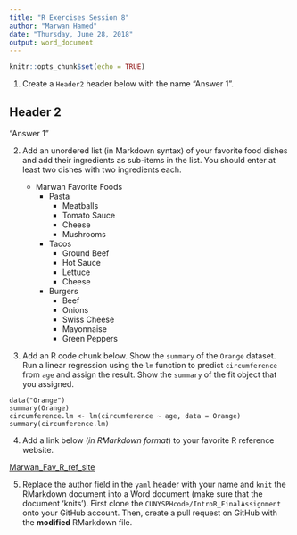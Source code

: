 ```yaml
---
title: "R Exercises Session 8"
author: "Marwan Hamed"
date: "Thursday, June 28, 2018"
output: word_document
---
```


```r
knitr::opts_chunk$set(echo = TRUE)
```

1. Create a `Header2` header below with the name "Answer 1".

## Header 2
"Answer 1"

2. Add an unordered list (in Markdown syntax) of your favorite food dishes and
add their ingredients as sub-items in the list. You should enter at least two
dishes with two ingredients each.
    
    * Marwan Favorite Foods
      + Pasta
        - Meatballs 
        - Tomato Sauce
        - Cheese 
        - Mushrooms
      + Tacos
        - Ground Beef
        - Hot Sauce
        - Lettuce
        - Cheese
      + Burgers
        - Beef 
        - Onions 
        - Swiss Cheese
        - Mayonnaise 
        - Green Peppers
        


    
3. Add an R code chunk below. Show the `summary` of the `Orange` dataset. Run a
linear regression using the `lm` function to predict `circumference` from `age`
and assign the result. Show the `summary` of the fit object that you assigned. 

```
data("Orange")
summary(Orange)
circumference.lm <- lm(circumference ~ age, data = Orange)
summary(circumference.lm)

```

4. Add a link below (_in RMarkdown format_) to your favorite R reference website.

[Marwan_Fav_R_ref_site](https://stackoverflow.com/)

5. Replace the author field in the `yaml` header with your name and `knit` the
RMarkdown document into a Word document (make sure that the document 'knits').
First clone the `CUNYSPHcode/IntroR_FinalAssignment` onto your GitHub account.
Then, create a pull request on GitHub with the **modified** RMarkdown file. 

